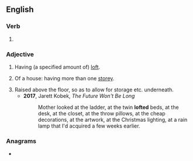 ==English==

===Verb===
{{head|en|verb form}}

# {{en-past of|loft}}

===Adjective===
{{en-adj|-}}

# {{lb|en|golf|of a [[golf club]]}} Having (a specified amount of) [[loft]].
# {{lb|en|Scotland}} Of a house: having more than one [[storey]].
# Raised above the floor, so as to allow for storage etc. underneath.
#* '''2017''', Jarett Kobek, ''The Future Won't Be Long''
#*: Mother looked at the ladder, at the twin '''lofted''' beds, at the desk, at the closet, at the throw pillows, at the cheap decorations, at the artwork, at the Christmas lighting, at a rain lamp that I'd acquired a few weeks earlier.

===Anagrams===
* {{anagrams|en|a=deflot|deloft|floted}}